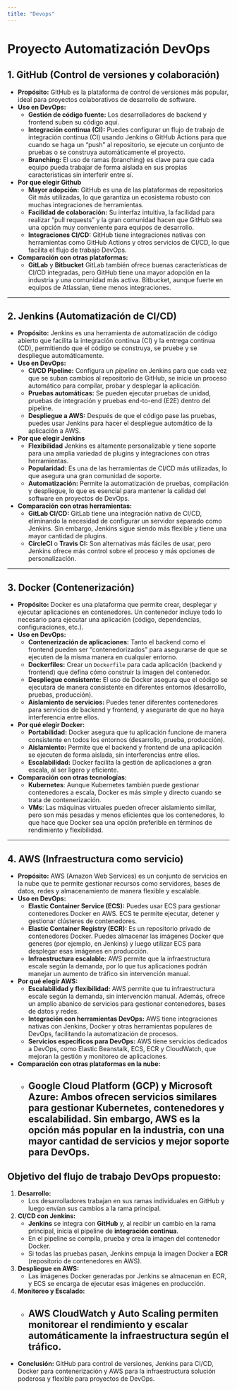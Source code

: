 ```yaml
---
title: "Devops"
---
```


# Proyecto Automatización DevOps

## 1. **GitHub (Control de versiones y colaboración)**

- **Propósito:** GitHub es la plataforma de control de versiones más popular, ideal para proyectos colaborativos de desarrollo de software.
- **Uso en DevOps:**
  - **Gestión de código fuente:** Los desarrolladores de backend y frontend suben su código aquí.
  - **Integración continua (CI):** Puedes configurar un flujo de trabajo de integración continua (CI) usando Jenkins o GitHub Actions para que cuando se haga un "push" al repositorio, se ejecute un conjunto de pruebas o se construya automáticamente el proyecto.
  - **Branching:** El uso de ramas (branching) es clave para que cada equipo pueda trabajar de forma aislada en sus propias características sin interferir entre sí.

- **Por que elegir Github**
    - **Mayor adopción:** GitHub es una de las plataformas de repositorios Git más utilizadas, lo que garantiza un ecosistema robusto con muchas integraciones de herramientas.
    - **Facilidad de colaboración:** Su interfaz intuitiva, la facilidad para realizar "pull requests" y la gran comunidad hacen que GitHub sea una opción muy conveniente para equipos de desarrollo.
    - **Integraciones CI/CD:** GitHub tiene integraciones nativas con herramientas como GitHub Actions y otros servicios de CI/CD, lo que facilita el flujo de trabajo DevOps.

- **Comparación con otras plataformas:**
  - **GitLab** y **Bitbucket** GitLab también ofrece buenas características de CI/CD integradas, pero GitHub tiene una mayor adopción en la industria y una comunidad más activa. Bitbucket, aunque fuerte en equipos de Atlassian, tiene menos integraciones.

---

## 2. **Jenkins (Automatización de CI/CD)**

- **Propósito:** Jenkins es una herramienta de automatización de código abierto que facilita la integración continua (CI) y la entrega continua (CD), permitiendo que el código se construya, se pruebe y se despliegue automáticamente.
- **Uso en DevOps:**
  - **CI/CD Pipeline:** Configura un *pipeline* en Jenkins para que cada vez que se suban cambios al repositorio de GitHub, se inicie un proceso automático para compilar, probar y desplegar la aplicación.
  - **Pruebas automáticas:** Se pueden ejecutar pruebas de unidad, pruebas de integración y pruebas end-to-end (E2E) dentro del pipeline.
  - **Despliegue a AWS:** Después de que el código pase las pruebas, puedes usar Jenkins para hacer el despliegue automático de la aplicación a AWS.

- **Por que elegir Jenkins**
  - **Flexibilidad** Jenkins es altamente personalizable y tiene soporte para una amplia variedad de plugins y integraciones con otras herramientas.
  - **Popularidad:** Es una de las herramientas de CI/CD más utilizadas, lo que asegura una gran comunidad de soporte.
  - **Automatización:** Permite la automatización de pruebas, compilación y despliegue, lo que es esencial para mantener la calidad del software en proyectos de DevOps.

- **Comparación con otras herramientas:**
  - **GitLab CI/CD:** GitLab tiene una integración nativa de CI/CD, eliminando la necesidad de configurar un servidor separado como Jenkins. Sin embargo, Jenkins sigue siendo más flexible y tiene una mayor cantidad de plugins.
  - **CircleCI** o **Travis CI:** Son alternativas más fáciles de usar, pero Jenkins ofrece más control sobre el proceso y más opciones de personalización.

---

## 3. **Docker (Contenerización)**

- **Propósito:** Docker es una plataforma que permite crear, desplegar y ejecutar aplicaciones en contenedores. Un contenedor incluye todo lo necesario para ejecutar una aplicación (código, dependencias, configuraciones, etc.).
- **Uso en DevOps:**
  - **Contenerización de aplicaciones:** Tanto el backend como el frontend pueden ser "contenedorizados" para asegurarse de que se ejecuten de la misma manera en cualquier entorno.
  - **Dockerfiles:** Crear un `Dockerfile` para cada aplicación (backend y frontend) que defina cómo construir la imagen del contenedor.
  - **Despliegue consistente:** El uso de Docker asegura que el código se ejecutará de manera consistente en diferentes entornos (desarrollo, pruebas, producción).
  - **Aislamiento de servicios:** Puedes tener diferentes contenedores para servicios de backend y frontend, y asegurarte de que no haya interferencia entre ellos.

- **Por qué elegir Docker:**
  - **Portabilidad:** Docker asegura que tu aplicación funcione de manera consistente en todos los entornos (desarrollo, prueba, producción).
  - **Aislamiento:** Permite que el backend y frontend de una aplicación se ejecuten de forma aislada, sin interferencias entre ellos.
  - **Escalabilidad:** Docker facilita la gestión de aplicaciones a gran escala, al ser ligero y eficiente.

- **Comparación con otras tecnologías:**
  - **Kubernetes**: Aunque Kubernetes también puede gestionar contenedores a escala, Docker es más simple y directo cuando se trata de contenerización.
  - **VMs**: Las máquinas virtuales pueden ofrecer aislamiento similar, pero son más pesadas y menos eficientes que los contenedores, lo que hace que Docker sea una opción preferible en términos de rendimiento y flexibilidad.

---

## 4. **AWS (Infraestructura como servicio)**

- **Propósito:** AWS (Amazon Web Services) es un conjunto de servicios en la nube que te permite gestionar recursos como servidores, bases de datos, redes y almacenamiento de manera flexible y escalable.
- **Uso en DevOps:**
  - **Elastic Container Service (ECS):** Puedes usar ECS para gestionar contenedores Docker en AWS. ECS te permite ejecutar, detener y gestionar clústeres de contenedores.
  - **Elastic Container Registry (ECR):** Es un repositorio privado de contenedores Docker. Puedes almacenar las imágenes Docker que generes (por ejemplo, en Jenkins) y luego utilizar ECS para desplegar esas imágenes en producción.
  - **Infraestructura escalable:** AWS permite que la infraestructura escale según la demanda, por lo que tus aplicaciones podrán manejar un aumento de tráfico sin intervención manual.

- **Por qué elegir AWS:**
  - **Escalabilidad y flexibilidad:** AWS permite que tu infraestructura escale según la demanda, sin intervención manual. Además, ofrece un amplio abanico de servicios para gestionar contenedores, bases de datos y redes.
  - **Integración con herramientas DevOps:** AWS tiene integraciones nativas con Jenkins, Docker y otras herramientas populares de DevOps, facilitando la automatización de procesos.
  - **Servicios específicos para DevOps:** AWS tiene servicios dedicados a DevOps, como Elastic Beanstalk, ECS, ECR y CloudWatch, que mejoran la gestión y monitoreo de aplicaciones.


- **Comparación con otras plataformas en la nube:**
  - **Google Cloud Platform (GCP)** y **Microsoft Azure:** Ambos ofrecen servicios similares para gestionar Kubernetes, contenedores y escalabilidad. Sin embargo, AWS es la opción más popular en la industria, con una mayor cantidad de servicios y mejor soporte para DevOps.
---

## Objetivo del flujo de trabajo DevOps propuesto:

1. **Desarrollo:**
   - Los desarrolladores trabajan en sus ramas individuales en GitHub y luego envían sus cambios a la rama principal.

2. **CI/CD con Jenkins:**
   - **Jenkins** se integra con **GitHub** y, al recibir un cambio en la rama principal, inicia el pipeline de **integración continua**.
   - En el pipeline se compila, prueba y crea la imagen del contenedor Docker.
   - Si todas las pruebas pasan, Jenkins empuja la imagen Docker a **ECR** (repositorio de contenedores en AWS).

3. **Despliegue en AWS:**
   - Las imágenes Docker generadas por Jenkins se almacenan en ECR, y ECS se encarga de ejecutar esas imágenes en producción.

4. **Monitoreo y Escalado:**
   - AWS CloudWatch y Auto Scaling permiten monitorear el rendimiento y escalar automáticamente la infraestructura según el tráfico.
---

- **Conclusión:** 
GitHub para control de versiones, Jenkins para CI/CD, Docker para contenerización y AWS para la infraestructura solución poderosa y flexible para proyectos de DevOps.